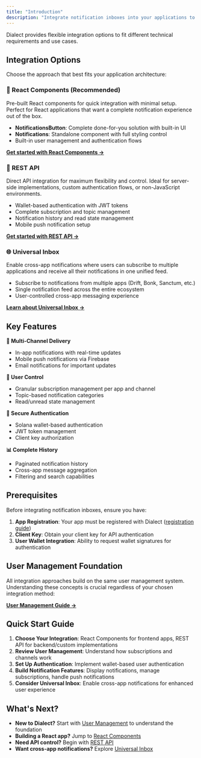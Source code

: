 ```yaml
---
title: "Introduction"
description: "Integrate notification inboxes into your applications to let users view, manage, and interact with their notifications across multiple apps and channels."
---
```


Dialect provides flexible integration options to fit different technical requirements and use cases.

## Integration Options

Choose the approach that best fits your application architecture:

### 🎨 React Components (Recommended)
Pre-built React components for quick integration with minimal setup. Perfect for React applications that want a complete notification experience out of the box.

- **NotificationsButton**: Complete done-for-you solution with built-in UI
- **Notifications**: Standalone component with full styling control
- Built-in user management and authentication flows

**[Get started with React Components →](/alerts/integrate-inbox/sdk/index)**

### 🔧 REST API
Direct API integration for maximum flexibility and control. Ideal for server-side implementations, custom authentication flows, or non-JavaScript environments.

- Wallet-based authentication with JWT tokens
- Complete subscription and topic management
- Notification history and read state management
- Mobile push notification setup

**[Get started with REST API →](/alerts/integrate-inbox/api/index)**

### 🌐 Universal Inbox
Enable cross-app notifications where users can subscribe to multiple applications and receive all their notifications in one unified feed.

- Subscribe to notifications from multiple apps (Drift, Bonk, Sanctum, etc.)
- Single notification feed across the entire ecosystem
- User-controlled cross-app messaging experience

**[Learn about Universal Inbox →](/alerts/integrate-inbox/universal-inbox)**

## Key Features

**📱 Multi-Channel Delivery**
- In-app notifications with real-time updates
- Mobile push notifications via Firebase
- Email notifications for important updates

**🎯 User Control**
- Granular subscription management per app and channel
- Topic-based notification categories
- Read/unread state management

**🔐 Secure Authentication**
- Solana wallet-based authentication
- JWT token management
- Client key authorization

**📊 Complete History**
- Paginated notification history
- Cross-app message aggregation
- Filtering and search capabilities

## Prerequisites

Before integrating notification inboxes, ensure you have:

1. **App Registration**: Your app must be registered with Dialect ([registration guide](/alerts/setup/register-app))
2. **Client Key**: Obtain your client key for API authentication
3. **User Wallet Integration**: Ability to request wallet signatures for authentication

## User Management Foundation

All integration approaches build on the same user management system. Understanding these concepts is crucial regardless of your chosen integration method:

**[User Management Guide →](/alerts/integrate-inbox/user-management)**



## Quick Start Guide

1. **Choose Your Integration**: React Components for frontend apps, REST API for backend/custom implementations
2. **Review User Management**: Understand how subscriptions and channels work
3. **Set Up Authentication**: Implement wallet-based user authentication
4. **Build Notification Features**: Display notifications, manage subscriptions, handle push notifications
5. **Consider Universal Inbox**: Enable cross-app notifications for enhanced user experience

## What's Next?

- **New to Dialect?** Start with [User Management](/alerts/integrate-inbox/user-management) to understand the foundation
- **Building a React app?** Jump to [React Components](/alerts/integrate-inbox/sdk/index)
- **Need API control?** Begin with [REST API](/alerts/integrate-inbox/api/index)
- **Want cross-app notifications?** Explore [Universal Inbox](/alerts/integrate-inbox/universal-inbox)